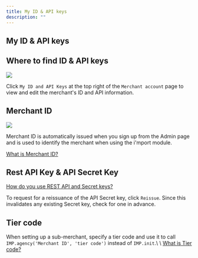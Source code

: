 ```yaml
---
title: My ID & API keys
description: ""
---
```


## My ID & API keys

## Where to find ID & API keys

![](</gitbook-assets/en/Untitled (8).png>)

Click `My ID and API Keys` at the top right of the `Merchant account` page to view and edit the
merchant's ID and API information.

## Merchant ID

![](</gitbook-assets/en/Untitled (9).png>)

Merchant ID is automatically issued when you sign up from the Admin page and is used to identify the
merchant when using the i'mport module.

[What is Merchant ID?](../../ready/3.)

## Rest API Key & API Secret Key

[How do you use REST API and Secret keys?](../../ready/3.)

To request for a reissuance of the API Secret key, click `Reissue`. Since this invalidates any
existing Secret key, check for one in advance.

## Tier code

When setting up a sub-merchant, specify a tier code and use it to call `IMP.agency('Merchant ID',
'tier code')` instead of `IMP.init`.\ \ [What is Tier
code?](https://app.gitbook.com/o/nad6nqI7LNE1TGdY19Od/s/hTv8JEzyM5h4cYcL5StH/~/changes/ODVnpYTO5vpALC4y3dhS/tips/agency-and-tier)
